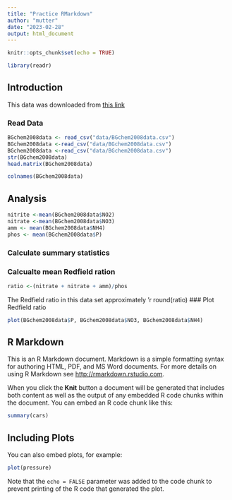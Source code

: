 ```yaml
---
title: "Practice RMarkdown"
author: "mutter"
date: "2023-02-28"
output: html_document
---
```


```r
knitr::opts_chunk$set(echo = TRUE)

library(readr)
```

## Introduction

This data was downloaded from [this link](https://arcticdata.io/catalog/view/doi:10.18739/A25T3FZ8X)

### Read Data

```r
BGchem2008data <- read_csv("data/BGchem2008data.csv")
BGchem2008data <-read_csv("data/BGchem2008data.csv")
BGchem2008data <-read_csv("data/BGchem2008data.csv")
str(BGchem2008data)
head.matrix(BGchem2008data)

```
```r
colnames(BGchem2008data)

```

## Analysis
```r
nitrite <-mean(BGchem2008data$NO2)
nitrate <-mean(BGchem2008data$NO3)
amm <- mean(BGchem2008data$NH4)
phos <- mean(BGchem2008data$P)
```

### Calculate summary statistics
### Calcualte mean Redfield ration
```r
ratio <-(nitrate + nitrate + amm)/phos
```
The Redfield ratio in this data set approximately 'r
round(ratio)
### Plot Redfield ratio


```r
plot(BGchem2008data$P, BGchem2008data$NO3, BGchem2008data$NH4)
```




## R Markdown

This is an R Markdown document. Markdown is a simple formatting syntax for authoring HTML, PDF, and MS Word documents. For more details on using R Markdown see <http://rmarkdown.rstudio.com>.

When you click the **Knit** button a document will be generated that includes both content as well as the output of any embedded R code chunks within the document. You can embed an R code chunk like this:

```r
summary(cars)
```

## Including Plots

You can also embed plots, for example:

```r
plot(pressure)
```

Note that the `echo = FALSE` parameter was added to the code chunk to prevent printing of the R code that generated the plot.

